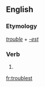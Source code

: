==English==

===Etymology===
''[[trouble]]'' + ''[[-est]]''

===Verb===
{{head|en}}

# {{en-archaic second-person singular of|trouble|lang=en}}

[[fr:troublest]]